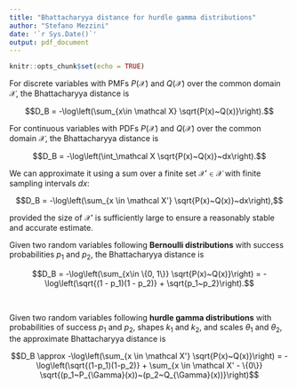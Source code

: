 ```yaml
---
title: "Bhattacharyya distance for hurdle gamma distributions"
author: "Stefano Mezzini"
date: '`r Sys.Date()`'
output: pdf_document
---
```


\pagenumbering{gobble}

```r
knitr::opts_chunk$set(echo = TRUE)
```

For discrete variables with PMFs $P(\mathcal X)$ and $Q(\mathcal X)$ over the common domain $\mathcal X$, the Bhattacharyya distance is

$$D_B = -\log\left(\sum_{x\in \mathcal X} \sqrt{P(x)~Q(x)}\right).$$

For continuous variables with PDFs $P(\mathcal X)$ and $Q(\mathcal X)$ over the common domain $\mathcal X$, the Bhattacharyya distance is

$$D_B = -\log\left(\int_\mathcal X \sqrt{P(x)~Q(x)}~dx\right).$$

We can approximate it using a sum over a finite set $\mathcal X' \in \mathcal X$ with finite sampling intervals $dx$:

$$D_B = -\log\left(\sum_{x \in \mathcal X'} \sqrt{P(x)~Q(x)}~dx\right),$$

provided the size of $\mathcal X'$ is sufficiently large to ensure a reasonably stable and accurate estimate.

Given two random variables following **Bernoulli distributions** with success probabilities $p_1$ and $p_2$, the Bhattacharyya distance is

$$D_B = -\log\left(\sum_{x\in \{0, 1\}} \sqrt{P(x)~Q(x)}\right) = -\log\left(\sqrt{(1 - p_1)(1 - p_2)} + \sqrt{p_1~p_2}\right).$$

\ 

Given two random variables following **hurdle gamma distributions** with probabilities of success $p_1$ and $p_2$, shapes $k_1$ and $k_2$, and scales $\theta_1$ and $\theta_2$, the approximate Bhattacharyya distance is

$$D_B \approx -\log\left(\sum_{x \in \mathcal X'} \sqrt{P(x)~Q(x)}\right) = -\log\left(\sqrt{(1-p_1)(1-p_2)} + \sum_{x \in \mathcal X' - \{0\}} \sqrt{(p_1~P_{\Gamma}(x))~(p_2~Q_{\Gamma}(x))}\right)$$
